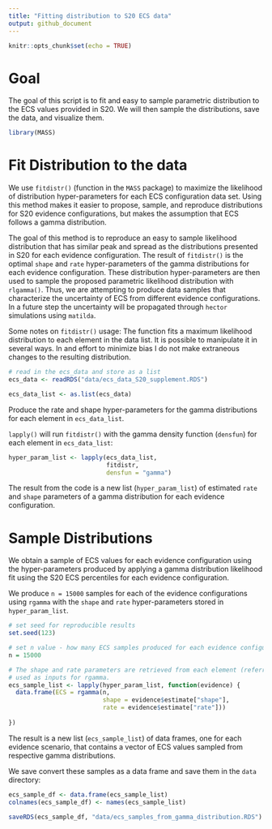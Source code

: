 ```yaml
---
title: "Fitting distribution to S20 ECS data"
output: github_document
---
```


```r
knitr::opts_chunk$set(echo = TRUE)
```

# Goal 

The goal of this script is to fit and easy to sample parametric distribution to the ECS values provided in S20. We will then sample the distributions, save the data, and visualize them.

```r
library(MASS)
```

# Fit Distribution to the data 

We use `fitdistr()` (function in the `MASS` package) to maximize the likelihood of distribution hyper-parameters for each ECS configuration data set. Using this method makes it easier to propose, sample, and reproduce distributions for S20 evidence configurations, but makes the assumption that ECS follows a gamma distribution. 

The goal of this method is to reproduce an easy to sample likelihood distribution that has similar peak and spread as the distributions presented in S20 for each evidence configuration. The result of `fitdistr()` is the optimal `shape` and `rate` hyper-parameters of the gamma distributions for each evidence configuration. These distribution hyper-parameters are then used to sample the proposed parametric likelihood distribution with `rlgamma()`. Thus, we are attempting to produce data samples that characterize the uncertainty of ECS from different evidence configurations. In a future step the uncertainty will be propagated through `hector` simulations using `matilda`.

Some notes on `fitdistr()` usage: The function fits a maximum likelihood distribution to each element in the data list. It is possible to manipulate it in several ways. In and effort to minimize bias I do not make extraneous changes to the resulting distribution.

```r
# read in the ecs_data and store as a list 
ecs_data <- readRDS("data/ecs_data_S20_supplement.RDS")

ecs_data_list <- as.list(ecs_data)
```

Produce the rate and shape hyper-parameters for the gamma distributions for each element in `ecs_data_list`.

`lapply()` will run `fitdistr()` with the gamma density function (`densfun`) for each element in `ecs_data_list`:

```r
hyper_param_list <- lapply(ecs_data_list, 
                           fitdistr, 
                           densfun = "gamma")
```

The result from the code is a new list (`hyper_param_list`) of estimated `rate` and `shape` parameters of a gamma distribution for each evidence configuration.

# Sample Distributions

We obtain a sample of ECS values for each evidence configuration using the hyper-parameters produced by applying a gamma distribution likelihood fit using the S20 ECS percentiles for each evidence configuration.   

We produce `n = 15000` samples for each of the evidence configurations using `rgamma` with the `shape` and `rate` hyper-parameters stored in `hyper_param_list`.

```r
# set seed for reproducible results
set.seed(123)

# set n value - how many ECS samples produced for each evidence configuration
n = 15000

# The shape and rate parameters are retrieved from each element (referred to as 'evidence') and 
# used as inputs for rgamma.
ecs_sample_list <- lapply(hyper_param_list, function(evidence) {
  data.frame(ECS = rgamma(n,
                          shape = evidence$estimate["shape"],
                          rate = evidence$estimate["rate"]))
  
})
```

The result is a new list (`ecs_sample_list`) of data frames, one for each evidence scenario, that contains a vector of ECS values sampled from respective gamma distributions. 

We save convert these samples as a data frame and save them in the `data` directory:

```r
ecs_sample_df <- data.frame(ecs_sample_list)
colnames(ecs_sample_df) <- names(ecs_sample_list)

saveRDS(ecs_sample_df, "data/ecs_samples_from_gamma_distribution.RDS")
```

